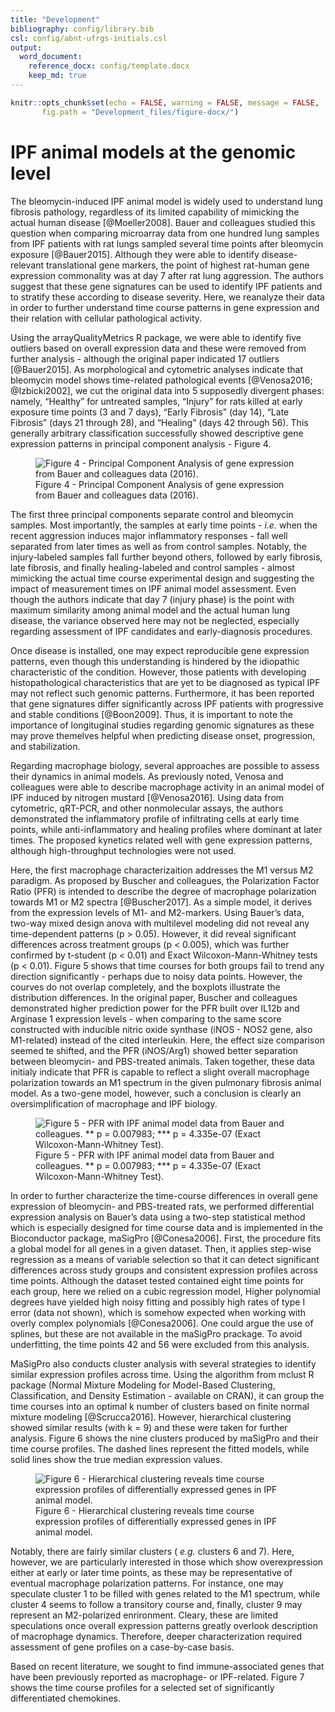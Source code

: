 ```yaml
---
title: "Development"
bibliography: config/library.bib
csl: config/abnt-ufrgs-initials.csl
output: 
  word_document:
    reference_docx: config/template.docx
    keep_md: true
---
```


```r
knitr::opts_chunk$set(echo = FALSE, warning = FALSE, message = FALSE,
       fig.path = "Development_files/figure-docx/")
```


# IPF animal models at the genomic level

  The bleomycin-induced IPF animal model is widely used to understand lung fibrosis pathology, regardless of its limited capability of mimicking the actual human disease [@Moeller2008]. Bauer and colleagues studied this question when comparing microarray data from one hundred lung samples from IPF patients with rat lungs sampled several time points after bleomycin exposure [@Bauer2015]. Although they were able to identify disease-relevant translational gene markers, the point of highest rat-human gene expression commonality was at day 7 after rat lung aggression. The authors suggest that these gene signatures can be used to identify IPF patients and to stratify these according to disease severity. Here, we reanalyze their data in order to further understand time course patterns in gene expression and their relation with cellular pathological activity.
  
  Using the arrayQualityMetrics R package, we were able to identify five outliers based on overall expression data and these were removed from further analysis - although the original paper indicated 17 outliers [@Bauer2015]. As morphological and cytometric analyses indicate that bleomycin model shows time-related pathological events [@Venosa2016; @Izbicki2002], we cut the original data into 5 supposedly divergent phases: namely, "Healthy" for untreated samples, "Injury" for rats killed at early exposure time points (3 and 7 days), "Early Fibrosis" (day 14), "Late Fibrosis" (days 21 through 28), and "Healing" (days 42 through 56). This generally arbitrary classification successfully showed descriptive gene expression patterns in principal component analysis - Figure 4. 
  
![Figure 4 - Principal Component Analysis of gene expression from Bauer and colleagues data (2016).](Development_files/figure-docx/pca_bauer2015.png)
  
  The first three principal components separate control and bleomycin samples. Most importantly, the samples at early time points - _i.e._ when the recent aggression induces major inflammatory responses - fall well separated from later times as well as from control samples. Notably, the injury-labeled samples fall further beyond others, followed by early fibrosis, late fibrosis, and finally healing-labeled and control samples - almost mimicking the actual time course experimental design and suggesting the impact of measurement times on IPF animal model assessment. Even though the authors indicate that day 7 (injury phase) is the point with maximum similarity among animal model and the actual human lung disease, the variance observed here may not be neglected, especially regarding assessment of IPF candidates and early-diagnosis procedures. 
  
  Once disease is installed, one may expect reproducible gene expression patterns, even though this understanding is hindered by the idiopathic characteristic of the condition. However, those patients with developing histopathological characteristics that are yet to be diagnosed as typical IPF may not reflect such genomic patterns. Furthermore, it has been reported that gene signatures differ significantly across IPF patients with progressive and stable conditions [@Boon2009]. Thus, it is important to note the importance of longituginal studies regarding genomic signatures as these may prove themelves helpful when predicting disease onset, progression, and stabilization.

  Regarding macrophage biology, several approaches are possible to assess their dynamics in animal models. As previously noted, Venosa and colleagues were able to describe macrophage activity in an animal model of IPF induced by nitrogen mustard [@Venosa2016]. Using data from cytometric, qRT-PCR, and other nonmolecular assays, the authors demonstrated the inflammatory profile of infiltrating cells at early time points, while anti-inflammatory and healing profiles where dominant at later times. The proposed kynetics related well with gene expression patterns, although high-throughput technologies were not used. 
  
  Here, the first macrophage characterizaition addresses the M1 versus M2 paradigm. As proposed by Buscher and colleagues, the Polarization Factor Ratio (PFR) is intended to describe the degree of macrophage polarization towards M1 or M2 spectra [@Buscher2017]. As a simple model, it derives from the expression levels of M1- and M2-markers. Using Bauer's data, two-way mixed design anova with multilevel modeling did not reveal any time-dependent patterns (p > 0.05). However, it did reveal significant differences across treatment groups (p < 0.005), which was further confirmed by t-student (p < 0.01) and Exact Wilcoxon-Mann-Whitney tests (p < 0.01). Figure 5 shows that time courses for both groups fail to trend any direction significantly - perhaps due to noisy data points. However, the courves do not overlap completely, and the boxplots illustrate the distribution differences. In the original paper, Buscher and colleagues demonstrated higher prediction power for the PFR built over IL12b and Arginase 1 expression levels - when comparing to the same score constructed with inducible nitric oxide synthase (iNOS - NOS2 gene, also M1-related) instead of the cited interleukin. Here, the effect size comparison seemed te shifted, and the PFR (iNOS/Arg1) showed better separation between bleomycin- and PBS-treated animals. Taken together, these data initialy indicate that PFR is capable to reflect a slight overall macrophage polarization towards an M1 spectrum in the given pulmonary fibrosis animal model. As a two-gene model, however, such a conclusion is clearly an oversimplification of macrophage and IPF biology.
  
  ![Figure 5 - PFR with IPF animal model data from Bauer and colleagues. ** p = 0.007983; *** p = 4.335e-07 (Exact Wilcoxon-Mann-Whitney Test).](Development_files/figure-docx/pfr_bauer2015.png)
  
  In order to further characterize the time-course differences in overall gene expression of bleomycin- and PBS-treated rats, we performed differential expression analysis on Bauer's data using a two-step statistical method which is especially designed for time course data and is implemented in the Bioconductor package, maSigPro [@Conesa2006]. First, the procedure fits a global model for all genes in a given dataset. Then, it applies step-wise regression as a means of variable selection so that it can detect significant differences across study groups and consistent expression profiles across time points. Although the dataset tested contained eight time points for each group, here we relied on a cubic regression model, Higher polynomial degrees have yielded high noisy fitting and possibly high rates of type I error (data not shown), which is somehow expected when working with overly complex polynomials [@Conesa2006]. One could argue the use of splines, but these are not available in the maSigPro prackage. To avoid underfitting, the time points 42 and 56 were excluded from this analysis. 
  
  MaSigPro also conducts cluster analysis with several strategies to identify similar expression profiles across time. Using the algorithm from mclust R package (Normal Mixture Modeling for Model-Based Clustering, Classification, and Density Estimation - available on CRAN), it can group the time courses into an optimal k number of clusters based on finite normal mixture modeling [@Scrucca2016]. However, hierarchical clustering showed similar results (with k = 9) and these were taken for further analysis. Figure 6 shows the nine clusters produced by maSigPro and their time course profiles. The dashed lines represent the fitted models, while solid lines show the true median expression values. 
  
  ![Figure 6 - Hierarchical clustering reveals time course expression profiles of differentially expressed genes in IPF animal model.](Development_files/figure-docx/hclust_bauer2015.png)
  
  
  Notably, there are fairly similar clusters ( _e.g._ clusters 6 and 7). Here, however, we are particularly interested in those which show overexpression either at early or later time points, as these may be representative of eventual macrophage polarization patterns. For instance, one may speculate cluster 1 to be filled with genes related to the M1 spectrum, while cluster 4 seems to follow a transitory course and, finally, cluster 9 may represent an M2-polarized enrironment. Cleary, these are limited speculations once overall expression patterns greatly overlook description of macrophage dynamics. Therefore, deeper characterization required assessment of gene profiles on a case-by-case basis.
  
  Based on recent literature, we sought to find immune-associated genes that have been previously reported as macrophage- or IPF-related. Figure 7 shows the time course profiles for a selected set of significantly differentiated chemokines. 
  
  
  


